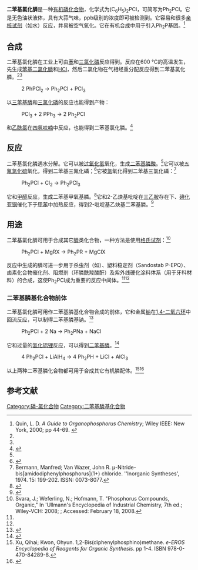 {{chembox
| Verifiedfields = changed
| verifiedrevid = 451814980
| ImageFile =Ph2PCl.png
| ImageSize = 
| ImageFile1 =Chlorodiphenylphosphine-3D-balls.png
| PIN = Diphenylphosphinous chloride
| OtherNames = 氯化二苯基膦
|Section1={{Chembox Identifiers
| ChemSpiderID_Ref = {{chemspidercite|correct|chemspider}}
| ChemSpiderID = 59567
| InChI = 1/C12H10ClP/c13-14(11-7-3-1-4-8-11)12-9-5-2-6-10-12/h1-10H
| InChIKey = XGRJZXREYAXTGV-UHFFFAOYAM
| StdInChI_Ref = {{stdinchicite|correct|chemspider}}
| StdInChI = 1S/C12H10ClP/c13-14(11-7-3-1-4-8-11)12-9-5-2-6-10-12/h1-10H
| StdInChIKey_Ref = {{stdinchicite|correct|chemspider}}
| StdInChIKey = XGRJZXREYAXTGV-UHFFFAOYSA-N
| CASNo_Ref = {{cascite|correct|CAS}}
| CASNo = 1079-66-9
| EC_number = 214-093-2
| UNII_Ref = {{fdacite|changed|FDA}}
| UNII = WO975PJK1Y
| PubChem = 66180
| SMILES = ClP(c1ccccc1)c2ccccc2
}}
|Section2={{Chembox Properties
| Formula = C<sub>12</sub>H<sub>10</sub>ClP
| MolarMass = 220.64
| Appearance = 无色至浅黄色液体
| Density = 1.2295 g·cm−3（15 °C）<ref>Arbuzov, A. Isomerization Processes of Some Phosphorous Compounds. I. ''Zhurnal Russkago Fiziko-Khimicheskago Obshchestva'', 1911. 42: 395-420. ISSN: 0372-9877.</ref>
| MeltingPt = {{convert|15|-|16|C|K}}<ref name=Horner>Horner, Leopold; Beck, Peter; Toscano, Vicente G. Phosphorus organic compounds. XXVIII. Diarylchlorophosphines from aryldichlorophosphines by disproportionation. ''Chemische Berichte'', 1961. 94. 2122-2125. ISSN: 0009-2940.</ref>
| BoilingPt = 320 ˚C
| Solubility = 反应
| SolubleOther = 易溶于[[苯|苯]]、[[四氢呋喃|四氢呋喃]]、[[醚|醚]]，和[[醇|醇]]反应
}}
|Section3={{Chembox Hazards
| MainHazards = 
| FlashPt = 
| AutoignitionPt = 
| GHSPictograms = {{GHS05}}{{GHS07}}
| GHSSignalWord = 危险
| HPhrases = {{H-phrases|290|302|314|318|412}}
| PPhrases = {{P-phrases|234|260|264|270|273|280|301+312|301+330+331|303+361+353|304+340|305+351+338|310|321|330|363|390|404|405|501}}
}}}}
'''二苯基氯化膦'''是一种[[有机磷化合物|有机磷化合物]]，化学式为(C<sub>6</sub>H<sub>5</sub>)<sub>2</sub>PCl，可简写为Ph<sub>2</sub>PCl。它是无色油状液体，具有大蒜气味，ppb级别的浓度即可被检测到。它容易和很多[[亲核试剂|亲核试剂]]（如水）反应，并易被空气氧化。它在有机合成中用于引入Ph<sub>2</sub>P基团。<ref name=Quin>Quin, L. D. ''A Guide to Organophosphorus Chemistry''; Wiley IEEE: New York, 2000; pp 44-69. {{ISBN|0-471-31824-8}}</ref>

== 合成 ==
二苯基氯化膦在工业上可由[[苯|苯]]和[[三氯化磷|三氯化磷]]反应得到。反应在600 °C的高温发生，先生成[[苯基二氯化膦|苯基二氯化膦]]和[[氯化氢|HCl]]，然后二氯化物在气相经重分配反应得到二苯基氯化膦。<ref name=Quin/><ref name=Svara/>
:2 PhPCl<sub>2</sub> → Ph<sub>2</sub>PCl + PCl<sub>3</sub>
以[[三苯基膦|三苯基膦]]和[[三氯化磷|三氯化磷]]的反应也能得到产物：
:PCl<sub>3</sub> +  2 PPh<sub>3</sub> → 2 Ph<sub>2</sub>PCl

{{le|二苯基氧化膦|Diphenylphosphine oxide}}和[[乙酰氯|乙酰氯]]在[[四氢呋喃|四氢呋喃]]中反应，也能得到二苯基氯化膦。<ref>{{cite journal|last1=Zhang|first1=Jian-Qiu|last2=Yang|first2=Shangdong|last3=Han|first3=Li-Biao|title=Facial conversion of secondary phosphine oxides R1R2P(O)H to chlorophosphines R1R2PCl by acetyl chloride|journal=Tetrahedron Letters|volume=61|issue=10|year=2020|pages=151556|issn=00404039|doi=10.1016/j.tetlet.2019.151556}}</ref>

== 反应 ==
二苯基氯化膦遇水分解。它可以被[[过氧化氢|过氧化氢]]氧化，生成[[:d:Q27117287|二苯基膦酸]]。<ref name=Horner />它可以被[[五氟氯化硫|五氟氯化硫]]氧化，得到二苯基三氟化磷；<ref>{{cite journal|last1=Fraser|first1=C.J.W.|last2=McCartney|first2=M.E.|last3=Sharp|first3=D.W.A.|last4=Winfield|first4=J.M.|title=Oxidative fluorination of substituted phosphines with sulphur chloride pentafluoride|journal=Journal of Inorganic and Nuclear Chemistry|volume=34|issue=4|year=1972|pages=1455–1456|issn=00221902|doi=10.1016/0022-1902(72)80347-6}}</ref>它被[[氯|氯]]氧化得到二苯基三氯化磷：<ref>Bermann, Manfred; Van Wazer, John R. μ-​Nitride-​bis[amidodiphenylphosphorus]​(1+) chloride. ''Inorganic Syntheses', 1974. 15: 199-202. ISSN: 0073-8077.</ref>
: Ph<sub>2</sub>PCl  +  Cl<sub>2</sub>  →  Ph<sub>2</sub>PCl<sub>3</sub>
它和[[甲醇|甲醇]]反应，生成二苯基甲氧基膦。<ref>{{cite journal|last1=Błocka|first1=Aleksandra|last2=Woźnicki|first2=Paweł|last3=Stankevič|first3=Marek|last4=Chaładaj|first4=Wojciech|title=Pd-catalyzed intramolecular addition of active methylene compounds to alkynes with subsequent cross-coupling with (hetero)aryl halides|journal=RSC Advances|volume=9|issue=68|year=2019|pages=40152–40167|issn=2046-2069|doi=10.1039/C9RA08002C}}</ref>它和2-乙炔基吡啶在[[三乙胺|三乙胺]]存在下、[[碘化亚铜|碘化亚铜]]催化下于[[甲苯|甲苯]]中加热反应，得到2-吡啶基乙炔基二苯基膦。<ref>{{cite journal|last1=Guo|first1=Jiami|last2=Mao|first2=Chenlu|last3=Deng|first3=Bin|last4=Ye|first4=Liyi|last5=Yin|first5=Yingwu|last6=Gao|first6=Yuxing|last7=Tu|first7=Song|title=Azobisisobutyronitrile-Initiated Oxidative C–H Functionalization of Simple Alcohols with Diaryl(arylethynyl)phosphine Oxides: A Metal-Free Approach toward Hydroxymethyl Benzo[b]phosphole Oxides and 6H-Indeno[2,1-b]phosphindole 5-Oxide Derivatives|journal=The Journal of Organic Chemistry|volume=85|issue=10|year=2020|pages=6359–6371|issn=0022-3263|doi=10.1021/acs.joc.0c00118}}</ref>

== 用途 ==
二苯基氯化膦可用于合成其它[[膦|膦]]类化合物，一种方法是使用[[格氏试剂|格氏试剂]]：<ref name=Svara>Svara, J.; Weferling, N.; Hofmann, T. "Phosphorus Compounds, Organic," In 'Ullmann's Encyclopedia of Industrial Chemistry, 7th ed.; Wiley-VCH: 2008; {{DOI|10.1002/14356007.a19_545.pub2}}; Accessed: February 18, 2008.</ref>
:Ph<sub>2</sub>PCl + MgRX   →    Ph<sub>2</sub>PR  +  MgClX

反应中生成的膦可进一步用于杀虫剂（如{{le|苯硫磷|EPN (insecticide)}}）、塑料稳定剂（Sandostab P-EPQ）、卤素化合物催化剂、阻燃剂（环膦酰羧酸酐）及紫外线硬化涂料体系（用于牙科材料）的合成，这使Ph<sub>2</sub>PCl成为重要的反应中间体。<ref name=Quin/><ref name=Svara/>

=== 二苯基膦基化合物前体 ===

二苯基氯化膦可用作二苯基膦基化合物合成的前体，它和金属[[钠|钠]]在[[1,4-二噁烷|1,4-二氧六环]]中回流反应，可以制得二苯基膦基钠。<ref>{{cite journal | doi = 10.1071/CH9850111 | last1 = Roy | first1 = Jackson W | last2 = Thomson | first2 = RJ | last3 = MacKay.m.f | first3 = . | title = The Stereochemistry of Organometallic Compounds. XXV. The Stereochemistry of Displacements of Secondary Methanesulfonate and ''p''-Toluene-sulfonate esters by Diphenylphosphide Ions. X-ray Crystal Structure of (5α-Cholestan-3α-yl)diphenylphosphine Oxide | journal = [[Australian_Journal_of_Chemistry|Australian Journal of Chemistry]] | year = 1985 | volume = 38 | issue = 1 | pages = 111–18}}</ref>
:Ph<sub>2</sub>PCl  +  2 Na   →   Ph<sub>2</sub>PNa  +  NaCl

它和过量的[[氢化铝锂|氢化铝锂]]反应，可以得到[[二苯基膦|二苯基膦]]。<ref>{{cite journal | doi = 10.1021/om9005615 | last1 = Stepanova | first1 = Valeria A. | last2 = Dunina | first2 = Valery V. | last3 = Smoliakova | first3 = Irina P. | title = Reactions of Cyclopalladated Complexes with Lithium Diphenylphosphide | journal = [[Organometallics|Organometallics]] | year = 2009 | volume = 28 | issue = 22 | pages = 6546–6558}}</ref>
:4 Ph<sub>2</sub>PCl  +  LiAlH<sub>4</sub>  →  4 Ph<sub>2</sub>PH  +  LiCl  +  AlCl<sub>3</sub>
以上两种二苯基膦化合物都可用于合成其它有机膦配体。<ref>Xu, Qihai; Kwon, Ohyun. 1,​2-​Bis(diphenylphosphino)​methane. ''e-EROS Encyclopedia of Reagents for Organic Synthesis''. pp 1-4. ISBN 978-0-470-84289-8.</ref><ref>{{cite journal|last1=Kissel|first1=Alexander A.|last2=Mahrova|first2=Tatyana V.|last3=Lyubov|first3=Dmitry M.|last4=Cherkasov|first4=Anton V.|last5=Fukin|first5=Georgy K.|last6=Trifonov|first6=Alexander A.|last7=Del Rosal|first7=Iker|last8=Maron|first8=Laurent|title=Metallacyclic yttrium alkyl and hydrido complexes: synthesis, structures and catalytic activity in intermolecular olefin hydrophosphination and hydroamination|journal=Dalton Transactions|volume=44|issue=27|year=2015|pages=12137–12148|issn=1477-9226|doi=10.1039/C5DT00129C}}</ref>

== 参考文献 ==
{{reflist}}

[[Category:磷-氯化合物|Category:磷-氯化合物]]
[[Category:二苯基膦基化合物|Category:二苯基膦基化合物]]